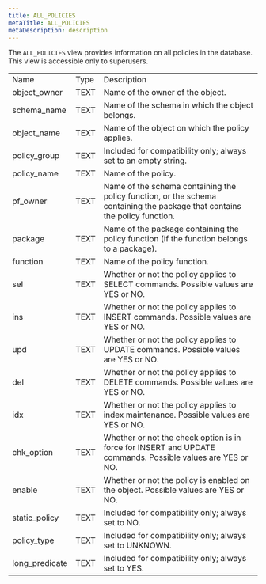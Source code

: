 ```yaml
---
title: ALL_POLICIES
metaTitle: ALL_POLICIES
metaDescription: description
---
```


The `ALL_POLICIES` view provides information on all policies in the
database. This view is accessible only to superusers.

|                 |      |                                                                                                                            |
| --------------- | ---- | -------------------------------------------------------------------------------------------------------------------------- |
| Name            | Type | Description                                                                                                                |
| object\_owner   | TEXT | Name of the owner of the object.                                                                                           |
| schema\_name    | TEXT | Name of the schema in which the object belongs.                                                                            |
| object\_name    | TEXT | Name of the object on which the policy applies.                                                                            |
| policy\_group   | TEXT | Included for compatibility only; always set to an empty string.                                                            |
| policy\_name    | TEXT | Name of the policy.                                                                                                        |
| pf\_owner       | TEXT | Name of the schema containing the policy function, or the schema containing the package that contains the policy function. |
| package         | TEXT | Name of the package containing the policy function (if the function belongs to a package).                                 |
| function        | TEXT | Name of the policy function.                                                                                               |
| sel             | TEXT | Whether or not the policy applies to SELECT commands. Possible values are YES or NO.                                       |
| ins             | TEXT | Whether or not the policy applies to INSERT commands. Possible values are YES or NO.                                       |
| upd             | TEXT | Whether or not the policy applies to UPDATE commands. Possible values are YES or NO.                                       |
| del             | TEXT | Whether or not the policy applies to DELETE commands. Possible values are YES or NO.                                       |
| idx             | TEXT | Whether or not the policy applies to index maintenance. Possible values are YES or NO.                                     |
| chk\_option     | TEXT | Whether or not the check option is in force for INSERT and UPDATE commands. Possible values are YES or NO.                 |
| enable          | TEXT | Whether or not the policy is enabled on the object. Possible values are YES or NO.                                         |
| static\_policy  | TEXT | Included for compatibility only; always set to NO.                                                                         |
| policy\_type    | TEXT | Included for compatibility only; always set to UNKNOWN.                                                                    |
| long\_predicate | TEXT | Included for compatibility only; always set to YES.                                                                        |
